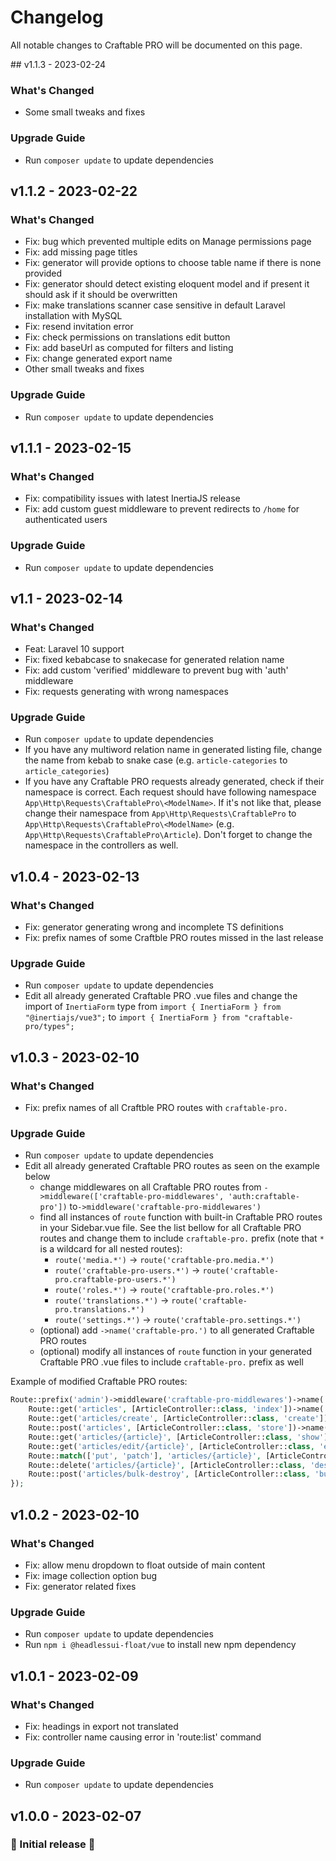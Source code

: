 # Changelog

All notable changes to Craftable PRO will be documented on this page.

<div className="changelog-container">
## v1.1.3 - 2023-02-24

### What's Changed

- Some small tweaks and fixes

### Upgrade Guide

- Run `composer update` to update dependencies

## v1.1.2 - 2023-02-22

### What's Changed

- Fix: bug which prevented multiple edits on Manage permissions page
- Fix: add missing page titles
- Fix: generator will provide options to choose table name if there is none provided
- Fix: generator should detect existing eloquent model and if present it should ask if it should be overwritten
- Fix: make translations scanner case sensitive in default Laravel installation with MySQL
- Fix: resend invitation error
- Fix: check permissions on translations edit button
- Fix: add baseUrl as computed for filters and listing
- Fix: change generated export name
- Other small tweaks and fixes

### Upgrade Guide

- Run `composer update` to update dependencies

## v1.1.1 - 2023-02-15

### What's Changed

- Fix: compatibility issues with latest InertiaJS release
- Fix: add custom guest middleware to prevent redirects to `/home` for authenticated users

### Upgrade Guide

- Run `composer update` to update dependencies

## v1.1 - 2023-02-14

### What's Changed

- Feat: Laravel 10 support
- Fix: fixed kebabcase to snakecase for generated relation name
- Fix: add custom 'verified' middleware to prevent bug with 'auth' middleware
- Fix: requests generating with wrong namespaces

### Upgrade Guide

- Run `composer update` to update dependencies
- If you have any multiword relation name in generated listing file, change the name from kebab to snake case (e.g. `article-categories` to `article_categories`)
- If you have any Craftable PRO requests already generated, check if their namespace is correct. Each request should have following namespace `App\Http\Requests\CraftablePro\<ModelName>`. If it's not like that, please change their namespace from `App\Http\Requests\CraftablePro` to `App\Http\Requests\CraftablePro\<ModelName>` (e.g. `App\Http\Requests\CraftablePro\Article`). Don't forget to change the namespace in the controllers as well.

## v1.0.4 - 2023-02-13

### What's Changed

- Fix: generator generating wrong and incomplete TS definitions
- Fix: prefix names of some Craftble PRO routes missed in the last release

### Upgrade Guide

- Run `composer update` to update dependencies
- Edit all already generated Craftable PRO .vue files and change the import of `InertiaForm` type from `import { InertiaForm } from "@inertiajs/vue3";` to `import { InertiaForm } from "craftable-pro/types";`

## v1.0.3 - 2023-02-10

### What's Changed

- Fix: prefix names of all Craftble PRO routes with `craftable-pro.`

### Upgrade Guide

- Run `composer update` to update dependencies
- Edit all already generated Craftable PRO routes as seen on the example below
  - change middlewares on all Craftable PRO routes from `->middleware(['craftable-pro-middlewares', 'auth:craftable-pro'])` to`->middleware('craftable-pro-middlewares')`
  - find all instances of `route` function with built-in Craftable PRO routes in your Sidebar.vue file. See the list bellow for all Craftable PRO routes and change them to include `craftable-pro.` prefix (note that `*` is a wildcard for all nested routes):
    - `route('media.*')` -> `route('craftable-pro.media.*')`
    - `route('craftable-pro-users.*')` -> `route('craftable-pro.craftable-pro-users.*')`
    - `route('roles.*')` -> `route('craftable-pro.roles.*')`
    - `route('translations.*')` -> `route('craftable-pro.translations.*')`
    - `route('settings.*')` -> `route('craftable-pro.settings.*')`
  - (optional) add `->name('craftable-pro.')` to all generated Craftable PRO routes
  - (optional) modify all instances of `route` function in your generated Craftable PRO .vue files to include `craftable-pro.` prefix as well

Example of modified Craftable PRO routes:

```php {1}
Route::prefix('admin')->middleware('craftable-pro-middlewares')->name('craftable-pro.')->group(function () {
    Route::get('articles', [ArticleController::class, 'index'])->name('articles.index');
    Route::get('articles/create', [ArticleController::class, 'create'])->name('articles.create');
    Route::post('articles', [ArticleController::class, 'store'])->name('articles.store');
    Route::get('articles/{article}', [ArticleController::class, 'show'])->name('articles.show');
    Route::get('articles/edit/{article}', [ArticleController::class, 'edit'])->name('articles.edit');
    Route::match(['put', 'patch'], 'articles/{article}', [ArticleController::class, 'update'])->name('articles.update');
    Route::delete('articles/{article}', [ArticleController::class, 'destroy'])->name('articles.destroy');
    Route::post('articles/bulk-destroy', [ArticleController::class, 'bulkDestroy'])->name('articles.bulk-destroy');
});
```

## v1.0.2 - 2023-02-10

### What's Changed

- Fix: allow menu dropdown to float outside of main content
- Fix: image collection option bug
- Fix: generator related fixes

### Upgrade Guide

- Run `composer update` to update dependencies
- Run `npm i @headlessui-float/vue` to install new npm dependency

## v1.0.1 - 2023-02-09

### What's Changed

- Fix: headings in export not translated
- Fix: controller name causing error in 'route:list' command

### Upgrade Guide

- Run `composer update` to update dependencies

## v1.0.0 - 2023-02-07

### 🎉 Initial release 🎉

</div>
